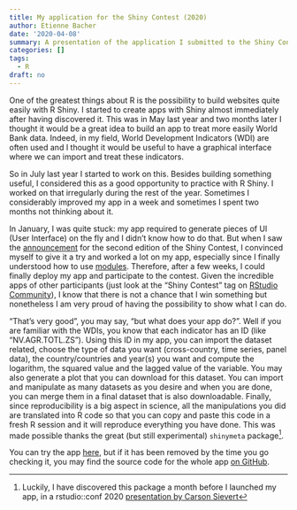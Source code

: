 ```yaml
---
title: My application for the Shiny Contest (2020)
author: Etienne Bacher
date: '2020-04-08'
summary: A presentation of the application I submitted to the Shiny Contest 2nd edition.
categories: []
tags:
  - R
draft: no
---
```


One of the greatest things about R is the possibility to build websites quite easily with R Shiny. I started to create apps with Shiny almost immediately after having discovered it. This was in May last year and two months later I thought it would be a great idea to build an app to treat more easily World Bank data. Indeed, in my field, World Development Indicators (WDI) are often used and I thought it would be useful to have a graphical interface where we can import and treat these indicators.

So in July last year I started to work on this. Besides building something useful, I considered this as a good opportunity to practice with R Shiny. I worked on that irregularly during the rest of the year. Sometimes I considerably improved my app in a week and sometimes I spent two months not thinking about it. 

In January, I was quite stuck: my app required to generate pieces of UI (User Interface) on the fly and I didn't know how to do that. But when I saw the [announcement](https://community.rstudio.com/t/shiny-contest-2020-is-here/51002) for the second edition of the Shiny Contest, I convinced myself to give it a try and worked a lot on my app, especially since I finally understood how to use [modules](https://shiny.rstudio.com/articles/modules.html). Therefore, after a few weeks, I could finally deploy my app and participate to the contest. Given the incredible apps of other participants (just look at the "Shiny Contest" tag on [RStudio Community](https://community.rstudio.com/)), I know that there is not a chance that I win something but nonetheless I am very proud of having the possibility to show what I can do. 

"That's very good", you may say, "but what does your app do?". Well if you are familiar with the WDIs, you know that each indicator has an ID (like "NV.AGR.TOTL.ZS"). Using this ID in my app, you can import the dataset related, choose the type of data you want (cross-country, time series, panel data), the country/countries and year(s) you want and compute the logarithm, the squared value and the lagged value of the variable. You may also generate a plot that you can download for this dataset. You can import and manipulate as many datasets as you desire and when you are done, you can merge them in a final dataset that is also downloadable. Finally, since reproducibility is a big aspect in science, all the manipulations you did are translated into R code so that you can copy and paste this code in a fresh R session and it will reproduce everything you have done. This was made possible thanks the great (but still experimental) `shinymeta` package^[Luckily, I have discovered this package a month before I launched my app, in a rstudio::conf 2020 [presentation by Carson Sievert](https://resources.rstudio.com/rstudio-conf-2020/reproducible-shiny-apps-with-shinymeta-dr-carson-sievert)].

You can try the app [here](https://etiennebacher.shinyapps.io/woRldbank/), but if it has been removed by the time you go checking it, you may find the source code for the whole app [on GitHub](https://github.com/etiennebacher/woRldbank).
